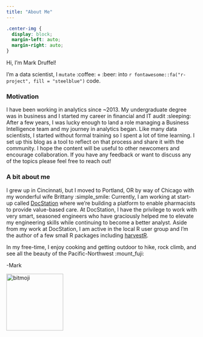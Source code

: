 ```yaml
---
title: "About Me"
---
```

``` css
.center-img {
  display: block;
  margin-left: auto;
  margin-right: auto;
}
```
Hi, I'm Mark Druffel!  

I'm a data scientist, I `mutate` :coffee: + :beer: into `r fontawesome::fa("r-project", fill = "steelblue")` code. 

### Motivation   
I have been working in analytics since ~2013. My undergraduate degree was in business and I started my career in financial and IT audit :sleeping: After a few years, I was lucky enough to land a role managing a Business Intelligence team and my journey in analytics began. Like many data scientists, I started without formal training so I spent a lot of time learning. I set up this blog as a tool to reflect on that process and share it with the community. I hope the content will be useful to other newcomers and encourage collaboration. If you have any feedback or want to discuss any of the topics please feel free to reach out!  

### A bit about me   
I grew up in Cincinnati, but I moved to Portland, OR by way of Chicago with my wonderful wife Brittany :simple_smile: Currently, I am working at start-up called [DocStation](https://docstation.co/) where we’re building a platform to enable pharmacists to provide value-based care. At DocStation, I have the privilege to work with very smart, seasoned engineers who have graciously helped me to elevate my engineering skills while continuing to become a better analyst. Aside from my work at DocStation, I am active in the local R user group and I'm the author of a few small R packages including [harvestR](https://propellerpdx.github.io/harvestR/). 

In my free-time, I enjoy cooking and getting outdoor to hike, rock climb, and see all the beauty of the Pacific-Northwest :mount_fuji:

-Mark 
  
  

<img src="/images/bitmoji.png" alt="bitmoji" title="my_bitmoji" width="150" height="150" class="center-img"/>
